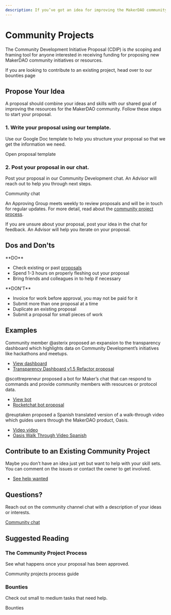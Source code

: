 ```yaml
---
description: If you’ve got an idea for improving the MakerDAO community coordination or resources, we can provide up to 5,000 Dai to help make it happen.
---
```


# Community Projects

The Community Development Initiative Proposal (CDIP) is *_the_* scoping and framing tool for anyone interested in receiving funding for proposing new MakerDAO community initiatives or resources. 


If you are looking to contribute to an existing project, head over to our <Link to="{../../work-with-us/bounties/index.mdx}">bounties page</Link>

## Propose Your Idea

A proposal should combine your ideas and skills with our shared goal of improving the resources for the MakerDAO community. Follow these steps to start your proposal.

### 1. Write your proposal using our template.

Use our Google Doc template to help you structure your proposal so that we get the information we need.

<Link to="https://docs.google.com/document/d/1lF8mNuomrguIS3lnvqTomS4NdON40nuyKRbLS6ZkMoA/edit">Open proposal template</Link>


### 2. Post your proposal in our chat.

Post your proposal in our Community Development chat. An Advisor will reach out to help you through next steps.

<Link to="https://chat.makerdao.com/channel/community-development" icon="rocketchat">Community chat</Link>

An Approving Group meets weekly to review proposals and will be in touch for regular updates. For more detail, read about the [community project process](./community-projects-process.md).

<CTA>

If you are unsure about your proposal, post your idea in the chat for feedback. An Advisor will help you iterate on your proposal.

</CTA>

## Dos and Don'ts

<CTA>

<Box>
**DO**

- Check existing or past [proposals](https://github.com/makerdao/community/issues?q=label%3ACDIP+)
- Spend 1-3 hours on properly fleshing out your proposal
- Bring friends and colleagues in to help if necessary

</Box>

</CTA>

<CTA>

<Box>
**DON'T**

- Invoice for work before approval, you may not be paid for it
- Submit more than one proposal at a time
- Duplicate an existing proposal
- Submit a proposal for small pieces of work

</Box>

</CTA>


## Examples

Community member @asterix proposed an expansion to the transparency dashboard which highlights data on Community Development’s initiatives like hackathons and meetups.

- [View dashboard](https://grants.makerdao.com/)
- [Transparency Dashboard v1.5 Refactor proposal](https://github.com/makerdao/community/issues/463)

@scottrepreneur proposed a bot for Maker’s chat that can respond to commands and provide community members with resources or protocol data.

- [View bot](https://chat.makerdao.com/channel/chakachat)
- [Rocketchat bot proposal](https://github.com/makerdao/community/issues/412)

@reuptaken proposed a Spanish translated version of a walk-through video which guides users through the MakerDAO product, Oasis.

- [Video video](https://www.youtube.com/watch?v=qsT7fAJi2Y8&feature=youtu.be)
- [Oasis Walk Through Video Spanish](https://github.com/makerdao/community/issues/499)

## Contribute to an Existing Community Project

Maybe you don’t have an idea just yet but want to help with your skill sets. You can comment on the issues or contact the owner to get involved.

- [See help wanted](https://github.com/makerdao/community/projects/2?card_filter_query=label%3A%22help+wanted%22)

## Questions?

Reach out on the community channel chat with a description of your ideas or interests.

[Community chat](https://chat.makerdao.com/channel/community-development)

## Suggested Reading

### The Community Project Process

See what happens once your proposal has been approved.

<Link to={"./community-projects/community-projects-process.mdx"}>Community projects process guide</Link>

### Bounties

Check out small to medium tasks that need help.

<Link to={"../../work-with-us/bounties/"}>Bounties</Link>
